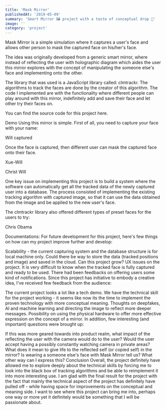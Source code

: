 ```yaml
---
title: 'Mask Mirror'
publishedAt: '2019-05-09'
summary: 'Smart Mirror 🖼 project with a taste of conceptual drop 🎨'
image: ''
category: 'project'
---
```


Mask Mirror is a simple simulation where it captures a user's face and allows other person to mask the captured face on his/her's face.

The idea was originally developed from a generic smart mirror, where instead of reflecting the user with holographic diagram which aides the user this mirror explores with the concept of manipulating the someone else's face and implementing onto the other.

The library that was used is a JavaScript library called: clmtrackr. The algorithms to track the faces are done by the creator of this algorithm. The code I implemented are with the functionality where different people can play around with this mirror, indefinitely add and save their face and let other try their faces on.

You can find the source code for this project here.

Demo
Using this mirror is simple. First of all, you need to capture your face with your name:

Will captured

Once the face is captured, then different user can mask the captured face onto their face.

Xue-Will

Christ Will

One key issue on implementing this project is to build a system where the software can automatically get all the tracked data of the newly captured user into a database. The process consisted of implementing the existing tracking algorithm with captured image, so that it can use the data obtained from the image and be applied to the new user's face.

The clmtrackr library also offered different types of preset faces for the users to try:

Chris Obama

Documentations:
For future development for this project, here's few things on how can my project improve further and develop:

Scalability - the current capturing system and the database structure is for local machine only. Could there be way to store the data (tracked positions and image) and saved in the cloud. Can this project grow?
UX issues on the project. It is very difficult to know when the tracked face is fully captured and ready to be used. There had been feedbacks on offering users some kind of notifications.
Since this project has initiative to embody a creative idea, I've received few feedback from the audience:

The current project looks a lot like a tech demo. We have the technical skill for the project working - it seems like now its the time to implement the proven technology with more conceptual meaning.
Thoughts on deepfakes, AI and machine learning and directing the image to reflect more deeper messages.
Possibility on using the physical hardware to offer more effective expression on the concept of a mirror.
In addition, few interesting (and important) questions were brought up:

If this was more geared towards into product realm, what impact of the reflecting the user with the camera would do to the user? Would the user accept having a possibly constantly watching camera in private areas?
What does it mean to give life to the reflected self (or copied self) in the mirror?
Is wearing a someone else's face with Mask Mirror tell us? What other way can I express this?
Conclusion
Overall, the project definitely have allowed me to explore deeply about the technical skills by forcing me to look into the black box of tracking algorithms and be able to reimplement it into more interesting use. I am glad with the final result for the project with the fact that mainly the technical aspect of the project has definitely have pulled off - while having space for improvements on the conceptual and meaning side. I want to see where this project can bring me into, perhaps one way or more yet it definitely would be something that I will be passionate about.
